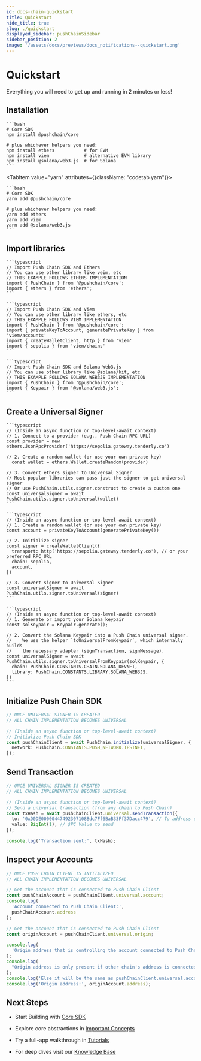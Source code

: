 ```yaml
---
id: docs-chain-quickstart
title: Quickstart
hide_title: true
slug: ./quickstart
displayed_sidebar: pushChainSidebar
sidebar_position: 2
image: '/assets/docs/previews/docs_notifications--quickstart.png'
---
```


# Quickstart

Everything you will need to get up and running in 2 minutes or less!

<head>
  <title>Quickstart | Push Chain | Push Documentation</title>
</head>


## Installation

<Tabs className="codetabs" groupId="quickstart-examples">
  <TabItem value="npm" attributes={{className: "codetab npm"}} default>

    ```bash
    # Core SDK
    npm install @pushchain/core

    # plus whichever helpers you need:
    npm install ethers           # for EVM
    npm install viem             # alternative EVM library
    npm install @solana/web3.js  # for Solana
    ```

  </TabItem>

  <TabItem value="yarn" attributes={{className: "codetab yarn"}}>

    ```bash
    # Core SDK
    yarn add @pushchain/core

    # plus whichever helpers you need:
    yarn add ethers
    yarn add viem
    yarn add @solana/web3.js
    ```

  </TabItem>
</Tabs>

## Import libraries

<Tabs groupId="quickstart-examples">
  <TabItem value='ethers_v6' label='Ethers (V6)' default>

    ```typescript
    // Import Push Chain SDK and Ethers
    // You can use other library like veim, etc
    // THIS EXAMPLE FOLLOWS ETHERS IMPLEMENTATION
    import { PushChain } from '@pushchain/core';
    import { ethers } from 'ethers';
    ```

  </TabItem>

  <TabItem value='viem' label='Viem'>
  
    ```typescript
    // Import Push Chain SDK and Viem
    // You can use other library like ethers, etc
    // THIS EXAMPLE FOLLOWS VIEM IMPLEMENTATION
    import { PushChain } from '@pushchain/core';
    import { privateKeyToAccount, generatePrivateKey } from 'viem/accounts'
    import { createWalletClient, http } from 'viem'
    import { sepolia } from 'viem/chains'
    ```
  </TabItem>

  <TabItem value='solana_web3js' label='Web3 JS (Solana)'>

    ```typescript
    // Import Push Chain SDK and Solana Web3.js
    // You can use other library like @solana/kit, etc
    // THIS EXAMPLE FOLLOWS SOLANA WEB3JS IMPLEMENTATION
    import { PushChain } from '@pushchain/core';
    import { Keypair } from '@solana/web3.js';
    ```

  </TabItem>
</Tabs>

## Create a Universal Signer

<Tabs groupId="quickstart-examples">
  <TabItem value='ethers_v6' label='Ethers (V6)' default>

    ```typescript
    // (Inside an async function or top-level-await context)
    // 1. Connect to a provider (e.g., Push Chain RPC URL)
    const provider = new ethers.JsonRpcProvider('https://sepolia.gateway.tenderly.co')

    // 2. Create a random wallet (or use your own private key)
      const wallet = ethers.Wallet.createRandom(provider)

    // 3. Convert ethers signer to Universal Signer
    // Most popular libraries can pass just the signer to get universal signer
    // Or use PushChain.utils.signer.construct to create a custom one
    const universalSigner = await PushChain.utils.signer.toUniversal(wallet)
    ```

  </TabItem>

  <TabItem value='viem' label='Viem'>

    ```typescript
    // (Inside an async function or top-level-await context)
    // 1. Create a random wallet (or use your own private key)
    const account = privateKeyToAccount(generatePrivateKey())

    // 2. Initialize signer
    const signer = createWalletClient({
      transport: http('https://sepolia.gateway.tenderly.co'), // or your preferred RPC URL
      chain: sepolia,
      account,
    })

    // 3. Convert signer to Universal Signer
    const universalSigner = await PushChain.utils.signer.toUniversal(signer)
    ```

  </TabItem> 

  <TabItem value='solana_web3js' label='Web3 JS (Solana)'>

    ```typescript
    // (Inside an async function or top-level-await context)
    // 1. Generate or import your Solana keypair
    const solKeypair = Keypair.generate();

    // 2. Convert the Solana Keypair into a Push Chain universal signer.
    //    We use the helper `toUniversalFromKeypair`, which internally builds
    //    the necessary adapter (signTransaction, signMessage).
    const universalSigner = await PushChain.utils.signer.toUniversalFromKeypair(solKeypair, {
      chain: PushChain.CONSTANTS.CHAIN.SOLANA_DEVNET,
      library: PushChain.CONSTANTS.LIBRARY.SOLANA_WEB3JS,
    })
    ```

  </TabItem>
</Tabs>

## Initialize Push Chain SDK

```typescript
// ONCE UNIVERSAL SIGNER IS CREATED
// ALL CHAIN IMPLEMENTATION BECOMES UNIVERSAL

// (Inside an async function or top-level-await context)
// Initialize Push Chain SDK
const pushChainClient = await PushChain.initialize(universalSigner, {
  network: PushChain.CONSTANTS.PUSH_NETWORK.TESTNET,
});
```

## Send Transaction

```typescript
// ONCE UNIVERSAL SIGNER IS CREATED
// ALL CHAIN IMPLEMENTATION BECOMES UNIVERSAL

// (Inside an async function or top-level-await context)
// Send a universal transaction (from any chain to Push Chain)
const txHash = await pushChainClient.universal.sendTransaction({
  to: '0xD0DE00000447492307108Bdc7Ff6BaB33Ff37Dacc479', // To address on Push Chain
  value: BigInt(1), // $PC Value to send
});

console.log('Transaction sent:', txHash);
```

## Inspect your Accounts

```typescript
// ONCE PUSH CHAIN CLIENT IS INITIALIZED
// ALL CHAIN IMPLEMENTATION BECOMES UNIVERSAL

// Get the account that is connected to Push Chain Client
const pushChainAccount = pushChainClient.universal.account;
console.log(
  'Account connected to Push Chain Client:',
  pushChainAccount.address
);

// Get the account that is connected to Push Chain Client
const originAccount = pushChainClient.universal.origin;

console.log(
  'Origin address that is controlling the account connected to Push Chain Client'
);
console.log(
  "Origin address is only present if other chain's address is connected to Push Chain Client"
);
console.log('Else it will be the same as pushChainClient.universal.account');
console.log('Origin address:', originAccount.address);
```

## Next Steps

- Start Building with [Core SDK](/docs/chain/build/)

- Explore core abstractions in [Important Concepts](/docs/chain/important-concepts)
- Try a full-app walkthrough in [Tutorials](/docs/chain/tutorials/)
- For deep dives visit our [Knowledge Base](https://push.org/knowledge/)

